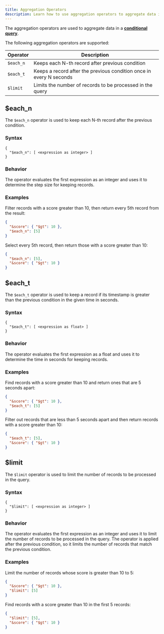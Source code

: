 ```yaml
---
title: Aggregation Operators
description: Learn how to use aggregation operators to aggregate data in ReductStore.
---
```


<head>
  <link
    rel="canonical"
    href="https://www.reduct.store/docs/conditional-query/aggregation-operators"
  />
</head>

The aggregation operators are used to aggregate data in a **[conditional query](../glossary#conditional-query)**.

The following aggregation operators are supported:

| Operator  | Description                                                         |
| --------- | ------------------------------------------------------------------- |
| `$each_n` | Keeps each N-th record after previous condition                     |
| `$each_t` | Keeps a record after the previous condition once in every N seconds |
| `$limit`  | Limits the number of records to be processed in the query           |

## $each_n

The `$each_n` operator is used to keep each N-th record after the previous condition.

### Syntax

```
{
  "$each_n": [ <expression as integer> ]
}
```

### Behavior

The operator evaluates the first expression as an integer and uses it to determine the step size for keeping records.

### Examples

Filter records with a score greater than 10, then return every 5th record from the result:

```json
{
  "&score": { "$gt": 10 },
  "$each_n": [5]
}
```

Select every 5th record, then return those with a score greater than 10:

```json
{
  "$each_n": [5],
  "&score": { "$gt": 10 }
}
```

## $each_t

The `$each_t` operator is used to keep a record if its timestamp is greater than the previous condition in the given time in seconds.

### Syntax

```
{
  "$each_t": [ <expression as float> ]
}
```

### Behavior

The operator evaluates the first expression as a float and uses it to determine the time in seconds for keeping records.

### Examples

Find records with a score greater than 10 and return ones that are 5 seconds apart:

```json
{
  "&score": { "$gt": 10 },
  "$each_t": [5]
}
```

Filter out records that are less than 5 seconds apart and then return records with a score greater than 10:

```json
{
  "$each_t": [5],
  "&score": { "$gt": 10 }
}
```

## $limit

The `$limit` operator is used to limit the number of records to be processed in the query.

### Syntax

```
{
  "$limit": [ <expression as integer> ]
}
```

### Behavior

The operator evaluates the first expression as an integer and uses it to limit the number of records to be processed in the query.
The operator is applied after the previous condition, so it limits the number of records that match the previous condition.

### Examples

Limit the number of records whose score is greater than 10 to 5:

```json
{
  "&score": { "$gt": 10 },
  "$limit": [5]
}
```

Find records with a score greater than 10 in the first 5 records:

```json
{
  "$limit": [5],
  "&score": { "$gt": 10 }
}
```
